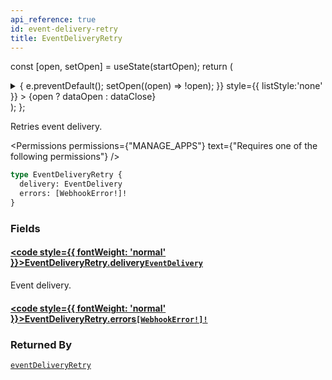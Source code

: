 ```yaml
---
api_reference: true
id: event-delivery-retry
title: EventDeliveryRetry
---
```






const [open, setOpen] = useState(startOpen);
return (
<details {...(open ? { open: true } : {})} className="details" style={{ border:'none', boxShadow:'none', background:'var(--ifm-background-color)' }}>
<summary
onClick={(e) => {
e.preventDefault();
setOpen((open) => !open);
}}
style={{ listStyle:'none' }} >
{open ? dataOpen : dataClose}
</summary>
{open && children}
</details>
);
};

Retries event delivery.


<Permissions permissions={"MANAGE_APPS"} text={"Requires one of the following permissions"} />


```graphql
type EventDeliveryRetry {
  delivery: EventDelivery
  errors: [WebhookError!]!
}
```

### Fields

#### [<code style={{ fontWeight: 'normal' }}>EventDeliveryRetry.<b>delivery</b></code>](#)<Bullet />[`EventDelivery`](../../../api-reference/miscellaneous/objects/event-delivery.mdx) <Badge class="badge badge--secondary" text="object"/> <Badge class="badge badge--secondary" text="miscellaneous"/>

Event delivery.

#### [<code style={{ fontWeight: 'normal' }}>EventDeliveryRetry.<b>errors</b></code>](#)<Bullet />[`[WebhookError!]!`](../../../api-reference/webhooks/objects/webhook-error.mdx) <Badge class="badge badge--secondary" text="non-null"/> <Badge class="badge badge--secondary" text="object"/> <Badge class="badge badge--secondary" text="webhooks"/>

### Returned By

[`eventDeliveryRetry`](../../../api-reference/webhooks/mutations/event-delivery-retry.mdx) <Badge class="badge badge--secondary" text="mutation"/>

